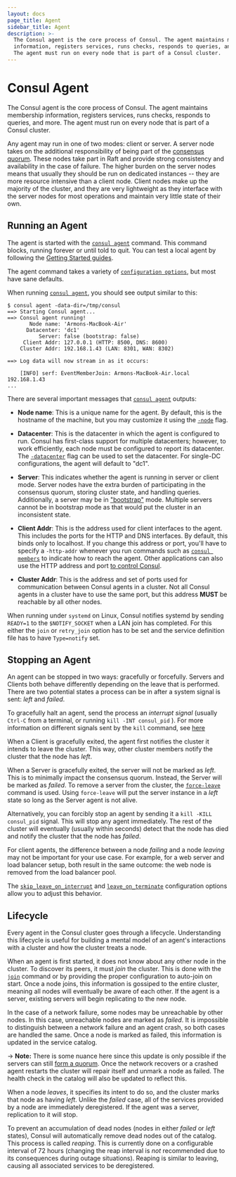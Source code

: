 ```yaml
---
layout: docs
page_title: Agent
sidebar_title: Agent
description: >-
  The Consul agent is the core process of Consul. The agent maintains membership
  information, registers services, runs checks, responds to queries, and more.
  The agent must run on every node that is part of a Consul cluster.
---
```


# Consul Agent

The Consul agent is the core process of Consul. The agent maintains membership
information, registers services, runs checks, responds to queries,
and more. The agent must run on every node that is part of a Consul cluster.

Any agent may run in one of two modes: client or server. A server
node takes on the additional responsibility of being part of the 
[consensus quorum](/docs/internals/consensus).
These nodes take part in Raft and provide strong consistency and availability in
the case of failure. The higher burden on the server nodes means that usually
they should be run on dedicated instances -- they are more resource intensive
than a client node. Client nodes make up the majority of the cluster, and they
are very lightweight as they interface with the server nodes for most
operations and maintain very little state of their own.

## Running an Agent

The agent is started with the [`consul agent`](/docs/commands/agent) command.
This command blocks, running forever or until told to quit. You can test a 
local agent by following the 
[Getting Started guides](https://learn.hashicorp.com/consul/getting-started/install?utm_source=consul.io&utm_medium=docs).

The agent command takes a variety of 
[`configuration options`](/docs/agent/options#command-line-options), but most
have sane defaults.

When running [`consul agent`](/docs/commands/agent), you should see output
similar to this:

```text
$ consul agent -data-dir=/tmp/consul
==> Starting Consul agent...
==> Consul agent running!
       Node name: 'Armons-MacBook-Air'
      Datacenter: 'dc1'
          Server: false (bootstrap: false)
     Client Addr: 127.0.0.1 (HTTP: 8500, DNS: 8600)
    Cluster Addr: 192.168.1.43 (LAN: 8301, WAN: 8302)

==> Log data will now stream in as it occurs:

    [INFO] serf: EventMemberJoin: Armons-MacBook-Air.local 192.168.1.43
...
```

There are several important messages that 
[`consul agent`](/docs/commands/agent) outputs:

- **Node name**: This is a unique name for the agent. By default, this
  is the hostname of the machine, but you may customize it using the
  [`-node`](/docs/agent/options#_node) flag.

- **Datacenter**: This is the datacenter in which the agent is configured to 
run.
  Consul has first-class support for multiple datacenters; however, to work
  efficiently, each node must be configured to report its datacenter. The 
  [`-datacenter`](/docs/agent/options#_datacenter) flag can be used to set the 
  datacenter. For single-DC configurations, the agent will default to "dc1".

- **Server**: This indicates whether the agent is running in server or client
mode.
  Server nodes have the extra burden of participating in the consensus quorum,
  storing cluster state, and handling queries. Additionally, a server may be
  in ["bootstrap"](/docs/agent/options#_bootstrap_expect) mode. Multiple servers
  cannot be in bootstrap mode as that would put the cluster in an inconsistent
  state.

- **Client Addr**: This is the address used for client interfaces to the agent.
  This includes the ports for the HTTP and DNS interfaces. By default, this
  binds only to localhost. If you change this address or port, you'll have to
  specify a `-http-addr` whenever you run commands such as
  [`consul members`](/docs/commands/members) to indicate how to reach the
  agent. Other applications can also use the HTTP address and port
  [to control Consul](/api).

- **Cluster Addr**: This is the address and set of ports used for communication
  between Consul agents in a cluster. Not all Consul agents in a cluster have to
  use the same port, but this address **MUST** be reachable by all other nodes.

When running under `systemd` on Linux, Consul notifies systemd by sending
`READY=1` to the `$NOTIFY_SOCKET` when a LAN join has completed. For
this either the `join` or `retry_join` option has to be set and the
service definition file has to have `Type=notify` set.

## Stopping an Agent

An agent can be stopped in two ways: gracefully or forcefully. Servers and
Clients both behave differently depending on the leave that is performed. There
are two potential states a process can be in after a system signal is sent: 
_left_ and _failed_.

To gracefully halt an agent, send the process an _interrupt signal_ (usually
`Ctrl-C` from a terminal, or running `kill -INT consul_pid` ). For more
information on different signals sent by the `kill` command, see
[here](https://www.linux.org/threads/kill-signals-and-commands-revised.11625/)

When a Client is gracefully exited, the agent first notifies the cluster it
intends to leave the cluster. This way, other cluster members notify the
cluster that the node has _left_.

When a Server is gracefully exited, the server will not be marked as _left_.
This is to minimally impact the consensus quorum. Instead, the Server will be
marked as _failed_. To remove a server from the cluster, the 
[`force-leave`](/docs/commands/force-leave) command is used. Using
`force-leave` will put the server instance in a _left_ state so long as the
Server agent is not alive.

Alternatively, you can forcibly stop an agent by sending it a
`kill -KILL consul_pid` signal. This will stop any agent immediately. The rest
of the cluster will eventually (usually within seconds) detect that the node has
died and notify the cluster that the node has _failed_.

For client agents, the difference between a node _failing_ and a node _leaving_
may not be important for your use case. For example, for a web server and load
balancer setup, both result in the same outcome: the web node is removed
from the load balancer pool.

The [`skip_leave_on_interrupt`](/docs/agent/options#skip_leave_on_interrupt) and
[`leave_on_terminate`](/docs/agent/options#leave_on_terminate) configuration
options allow you to adjust this behavior.

## Lifecycle

Every agent in the Consul cluster goes through a lifecycle. Understanding
this lifecycle is useful for building a mental model of an agent's interactions
with a cluster and how the cluster treats a node.

When an agent is first started, it does not know about any other node in the
cluster.
To discover its peers, it must _join_ the cluster. This is done with the
[`join`](/docs/commands/join)
command or by providing the proper configuration to auto-join on start. Once a
node joins, this information is gossiped to the entire cluster, meaning all
nodes will eventually be aware of each other. If the agent is a server,
existing servers will begin replicating to the new node.

In the case of a network failure, some nodes may be unreachable by other nodes.
In this case, unreachable nodes are marked as _failed_. It is impossible to
distinguish between a network failure and an agent crash, so both cases are
handled the same.
Once a node is marked as failed, this information is updated in the service
catalog.

-> **Note:** There is some nuance here since this update is only possible if the servers can still [form a quorum](/docs/internals/consensus). Once the network recovers or a crashed agent restarts the cluster will repair itself and unmark a node as failed. The health check in the catalog will also be updated to reflect this.

When a node _leaves_, it specifies its intent to do so, and the cluster
marks that node as having _left_. Unlike the _failed_ case, all of the
services provided by a node are immediately deregistered. If the agent was
a server, replication to it will stop.

To prevent an accumulation of dead nodes (nodes in either _failed_ or _left_
states), Consul will automatically remove dead nodes out of the catalog. This
process is called _reaping_. This is currently done on a configurable
interval of 72 hours (changing the reap interval is _not_ recommended due to
its consequences during outage situations). Reaping is similar to leaving,
causing all associated services to be deregistered.
